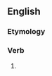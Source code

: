 ==English==

===Etymology===
{{suffix|en|instruct|eth}}

===Verb===
{{head|en|verb form}}

# {{en-archaic third-person singular of|instruct}}